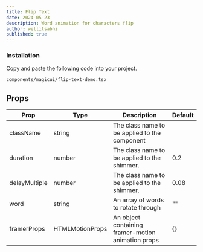 ```yaml
---
title: Flip Text
date: 2024-05-23
description: Word animation for characters flip
author: wellitsabhi
published: true
---
```


<ComponentPreview name="flip-text-demo" />

<Steps>

### Installation

Copy and paste the following code into your project.

```text
components/magicui/flip-text-demo.tsx
```

<ComponentSource name="flip-text-demo" />

</Steps>

## Props

| Prop          | Type            | Description                                        | Default |
| ------------- | --------------- | -------------------------------------------------- | ------- |
| className     | string          | The class name to be applied to the component      |         |
| duration      | number          | The class name to be applied to the shimmer.       | 0.2     |
| delayMultiple | number          | The class name to be applied to the shimmer.       | 0.08    |
| word          | string          | An array of words to rotate through                | ""      |
| framerProps   | HTMLMotionProps | An object containing framer-motion animation props | {}      |
